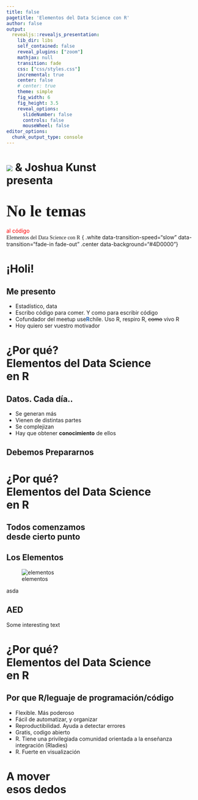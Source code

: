 ```yaml
---
title: false
pagetitle: 'Elementos del Data Science con R'
author: false
output:
  revealjs::revealjs_presentation:
    lib_dir: libs
    self_contained: false
    reveal_plugins: ["zoom"]
    mathjax: null
    transition: fade
    css: ["css/styles.css"]
    incremental: true
    center: false
    # center: true
    theme: simple
    fig_width: 6
    fig_height: 3.5
    reveal_options:
      slideNumber: false
      controls: false
      mouseWheel: false
editor_options: 
  chunk_output_type: console
---
```

# <img class = "imgnone" src="http://dev-data-campfire.pantheonsite.io/wp-content/uploads/2018/03/Assets/Data-Campfire-Logo-white.png"/> & Joshua Kunst <br>presenta { .center data-background="#AFAFAF" data-transition-speed="slow" data-transition="fade-in fade-out" .white}
 
# <span style="font-family: 'Creepster'; font-size: 1.5em">No le temas<br>
<span class="fragment" style="color: red">al código</span></span><br><span style= "font-family: 'Amatic SC', cursive;" class="fragment">Elementos del Data Science con R</span> { .white data-transition-speed="slow" data-transition="fade-in fade-out" .center data-background="#4D0000"}

# ¡Holi! { .left data-background="imgs/hello.gif" }

## Me presento

- Estadístico<span class="fragment">, data <i class="fa fa-heart" style="color: red"></i></span>
- Escribo código <span class="fragment">para comer</span><span class="fragment">. Y como para escribir código</span>
- Cofundador del meetup use<b style="color:#2569BD">R</b>chile<span class="fragment">. Uso R</span><span class="fragment">, respiro R</span><span class="fragment">, ~~como~~ vivo R</span>
- Hoy quiero ser vuestro motivador<i class="fa fa-exclamation" style="color: darkgreen"></i><i class="fa fa-exclamation" style="color: darkgreen"></i>

# ¿Por qué? <br> Elementos del <span class="emp">Data</span> Science<br>en R { .left .center .white data-background="#e51c23" }

## <b></b> { .center data-background="imgs/data-culture.jpg"}

## Datos. Cada día..

- Se generan más
- Vienen de distintas partes
- Se complejizan
- Hay que obtener __conocimiento__ de ellos

## Debemos Prepararnos { .left .white data-background="imgs/rocky.gif" }

# ¿Por qué? <br> <span class="emp">Elementos</span> del Data Science<br>en R { .left .center .white data-background="#4CAF50" }

## Todos comenzamos<br>desde cierto punto { .left .center .white data-background="imgs/karatekid.gif" }

## Los Elementos

![elementos](imgs/r4ds_data-science.png)

asda

## AED

Some interesting text

# ¿Por qué? <br> Elementos del Data Science<br><span class="emp">en R</span> { .left .center .white data-background="#2569BD" }

## <b></b> { .center data-background="imgs/Rlogo.png"}

## Por que R/leguaje de programación/código

- Flexible. Más poderoso
- Fácil de automatizar, y organizar
- Reproductibilidad. Ayuda a detectar errores
- Gratis, codigo abierto
- R. Tiene una privilegiada comunidad orientada a la enseñanza integración (Rladies)
- R. Fuerte en visualización

# A mover<br>esos dedos{ .right .center .white data-background="imgs/hacker.gif" }


